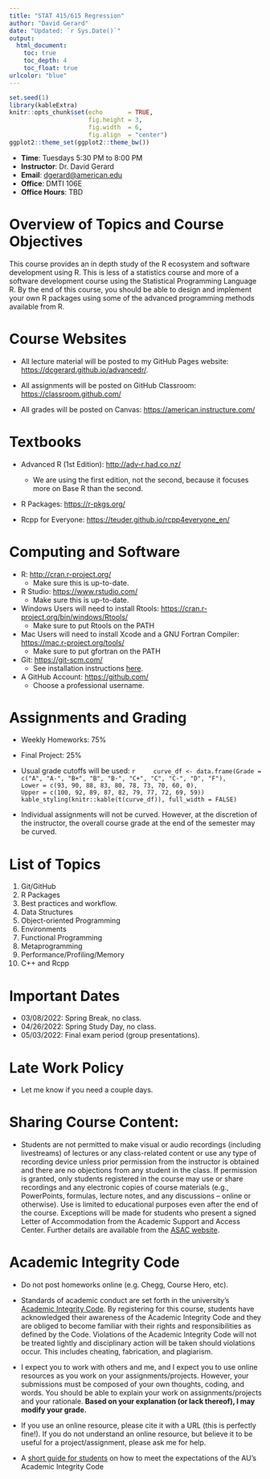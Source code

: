 ```yaml
---
title: "STAT 415/615 Regression"
author: "David Gerard"
date: "Updated: `r Sys.Date()`"
output:  
  html_document:
    toc: true
    toc_depth: 4
    toc_float: true
urlcolor: "blue"
---
```



```r
set.seed(1)
library(kableExtra)
knitr::opts_chunk$set(echo       = TRUE, 
                      fig.height = 3, 
                      fig.width  = 6,
                      fig.align  = "center")
ggplot2::theme_set(ggplot2::theme_bw())
```

- **Time**: Tuesdays 5:30 PM to 8:00 PM
- **Instructor**: Dr. David Gerard
- **Email**: <dgerard@american.edu>
- **Office**: DMTI 106E
- **Office Hours**: TBD

# Overview of Topics and Course Objectives

This course provides an in depth study of the R ecosystem and software development using R. This is less of a statistics course and more of a software development course using the Statistical Programming Language R. By the end of this course, you should be able to design and implement your own R packages using some of the advanced programming methods available from R.

# Course Websites

- All lecture material will be posted to my GitHub Pages website: <https://dcgerard.github.io/advancedr/>.

- All assignments will be posted on GitHub Classroom: <https://classroom.github.com/>

- All grades will be posted on Canvas: <https://american.instructure.com/>

# Textbooks

- Advanced R (1st Edition): <http://adv-r.had.co.nz/>
    - We are using the first edition, not the second, because it focuses more on Base R than the second.
    
- R Packages: <https://r-pkgs.org/>

- Rcpp for Everyone: <https://teuder.github.io/rcpp4everyone_en/>

# Computing and Software

- R: <http://cran.r-project.org/>
    - Make sure this is up-to-date.

- R Studio: <https://www.rstudio.com/>
    - Make sure this is up-to-date.
    
- Windows Users will need to install Rtools: <https://cran.r-project.org/bin/windows/Rtools/>
    - Make sure to put Rtools on the PATH

- Mac Users will need to install Xcode and a GNU Fortran Compiler: <https://mac.r-project.org/tools/>
    - Make sure to put gfortran on the PATH

- Git: <https://git-scm.com/>
    - See installation instructions [here](./01_git_github.html).

- A GitHub Account: <https://github.com/>
    - Choose a professional username.

# Assignments and Grading

- Weekly Homeworks: 75\%
- Final Project: 25\%
  
- Usual grade cutoffs will be used:
    ```r
    curve_df <- data.frame(Grade = c("A", "A-", "B+", "B", "B-", "C+", "C", "C-", "D", "F"),
                           Lower = c(93, 90, 88, 83, 80, 78, 73, 70, 60, 0),
                           Upper = c(100, 92, 89, 87, 82, 79, 77, 72, 69, 59))
    kable_styling(knitr::kable(t(curve_df)), full_width = FALSE)
    ```

- Individual assignments will not be curved. However, at the discretion of the instructor, the overall course grade at the end of the semester may be curved.

# List of Topics

1. Git/GitHub
2. R Packages
3. Best practices and workflow.
4. Data Structures
5. Object-oriented Programming
6. Environments
7. Functional Programming
8. Metaprogramming
9. Performance/Profiling/Memory
10. C++ and Rcpp
    
# Important Dates

- 03/08/2022: Spring Break, no class.
- 04/26/2022: Spring Study Day, no class.
- 05/03/2022: Final exam period (group presentations).
    
# Late Work Policy

- Let me know if you need a couple days.
    
# Sharing Course Content: 

- Students are not permitted to make visual or audio recordings (including livestreams) of lectures or any class-related content or use any type of recording device unless prior permission from the instructor is obtained and there are no objections from any student in the class. If permission is granted, only students registered in the course may use or share recordings and any electronic copies of course materials (e.g., PowerPoints, formulas, lecture notes, and any discussions – online or otherwise). Use is limited to educational purposes even after the end of the course. Exceptions will be made for students who present a signed Letter of Accommodation from the Academic Support and Access Center. Further details are available from the [ASAC website](https://www.american.edu/provost/academic-access/index.cfm).

# Academic Integrity Code

- Do not post homeworks online (e.g. Chegg, Course Hero, etc).

- Standards of academic conduct are set forth in the university’s [Academic Integrity Code](http://www.american.edu/academics/integrity/index.cfm). By registering for this course, students have acknowledged their awareness of the Academic Integrity Code and they are obliged to become familiar with their rights and responsibilities as defined by the Code. Violations of the Academic Integrity Code will not be treated lightly and disciplinary action will be taken should violations occur. This includes cheating, fabrication, and plagiarism.

- I expect you to work with others and me, and I expect you to use online resources as you work on your assignments/projects. However, your submissions must be composed of your own thoughts, coding, and words. You should be able to explain your work on assignments/projects and your rationale.  **Based on your explanation (or lack thereof), I may modify your grade.** 

- If you use an online resource, please cite it with a URL (this is perfectly fine!). If you do not understand an online resource, but believe it to be useful for a project/assignment, please ask me for help.

- A [short guide for students](https://american0.sharepoint.com/sites/ctrl-allstaff/Shared%20Documents/Content%20Management/Academic%20Integrity%20Advice%202019.pdf) on how to meet the expectations of the AU’s Academic Integrity Code
